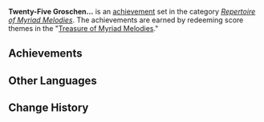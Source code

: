 {{Achievement Set Infobox
|primogems    = {{Achievement/Primogems|Twenty-Five Groschen...}}
|total        = {{Achievement/Total|Twenty-Five Groschen...}}
|category     = Repertoire of Myriad Melodies (Achievement)
}}
'''Twenty-Five Groschen...''' is an [[achievement]] set in the category ''[[Repertoire of Myriad Melodies (Achievement)|Repertoire of Myriad Melodies]]''. The achievements are earned by redeeming score themes in the "[[Treasure of Myriad Melodies]]."

==Achievements==
{{Achievements by Category Table|Twenty-Five Groschen...}}
<!--
==Notes==

==Trivia==
*
-->
==Other Languages==
{{Other Languages
|en       = Twenty-Five Groschen...
|zhs      = 二十五个钱币…
|zhs_rm   = 
|zht      = 二十五個錢幣…
|zht_rm   = 
|zh_tl    = 
|ja       = 25枚のコイン…
|ja_rm    = 
|ja_tl    = 
|ko       = 25그로셴…
|ko_tl    = 
|es       = Veinticinco monedas...
|es_tl    = Twenty-Five Coins...
|fr       = Vingt-cinq groschen...
|fr_tl    = Twenty-Five Groschen...
|ru       = Двадцать пять монет...
|ru_tl    = 
|th       = เหรียญยี่สิบห้าเหรียญ...
|th_rm    = 
|th_tl    = 
|vi       = Hai Mươi Lăm Đồng Tiền...
|vi_tl    = 
|de       = Fünfundzwanzig Groschen ...
|de_tl    = 
|id       = Dua Puluh Lima Koin ....
|id_tl    = 
|pt       = Vinte e Cinco Grossos
|pt_tl    = 
|tr       = Yirmi Beş Sikke...
|tr_tl    = 
|it       = Venticinque monete...
|it_tl    = 
}}

==Change History==
{{Change History|5.3}}
<!--
==References==
{{Reflist}}
-->